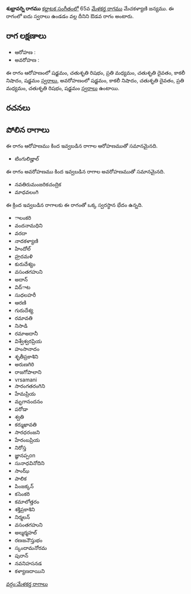 {{Infobox ragam
	| name          	= శుభ్రావర్ని
	| synonym	    	= 
	| mela          	= 
	| chakra        	= 
	| janaka        	= 
	| type          	= ఔడవ
	| arohanam      	= {{svaraC|S|R2|M2|D2|N3|S'}} 
	| avarohanam    	= {{svaraC|S'|N3|D2|M2|R2|S}}
	| jeeva         	=
	| chhaya        	=
	| nyasa         	=
	| vishesha      	= 
	| equivalent  		= 
}}
{{కర్ణాటక సంగీత రాగాలు}}
'''శుభ్రావర్ని రాగము''' [[కర్ణాటక సంగీతం]]లో 65వ [[మేళకర్త రాగము]] మేచకళ్యాణి జన్యము.  ఈ రాగంలో ఐదు స్వరాలు ఉండడం వల్ల దీనిని ఔడవ రాగం అంటారు.


==రాగ లక్షణాలు==


* ఆరోహణ : {{svaraC|S|R2|M2|D2|N3|S'}} 
* అవరోహణ : {{svaraC|S'|N3|D2|M2|R2|S}}

ఈ రాగం ఆరోహణంలో షడ్జమం, చతుశృతి రిషభం, ప్రతి మధ్యమం, చతుశృతి దైవతం, కాకలీ నిషాదం, షడ్జమం [[స్వరాలు]], అవరోహణంలో షడ్జమం, కాకలీ నిషాదం, చతుశృతి దైవతం, ప్రతి మధ్యమం, చతుశృతి రిషభం, షడ్జమం [[స్వరాలు]] ఉంటాయి.

==రచనలు==



==పోలిన రాగాలు==
ఈ రాగం ఆరోహణము కింద ఇవ్వబడిన రాగాల ఆరోహణముతో సమానమైనది.
* టింగులిజ్హాల్

ఈ రాగం అవరోహణము కింద ఇవ్వబడిన రాగాల అవరోహణముతో సమానమైనది.
* నవతిరుమంజరికచంద్రిక
* మాధవలంగి

ఈ క్రింద ఇవ్వబడిన రాగాలకు ఈ రాగంతో ఒక్క స్వరస్థాన భేదం ఉన్నది.
* ాలంకరి
* వందనామధిని
* వరదా
* నాదకళ్యాణి
* హిందోల్
* హ్రదమళి
* కురుదేశ్యం
* వసంతగహుని
* అదాన్
* విద్ాట
* సుధలహరీ
* ఆరణి
* గురుదేశ్య
* రమావతి
* నిసాడి
* రమాఅదానీ
* విశ్వేశ్వరప్రియ
* హంసానాదం
* శృతీప్రకాశిని
* అరుణగిరి
* రాజగోపాలాని
* vrsamani
* సారంగతరంగిని
* హేమప్రియ
* మృగానందనం
* పరోడా
* శ్వతి
* కర్ముఖావతి
* సారధరంజని
* హేరంబప్రియ
* నిరోస్త
* జ్ఞానప్పon
* సునాధవినోదిని
* సాంఝ్
* పాలిక
* పింజక్కన్
* కసెంకరి
* కమాలోత్తరం
* శక్తిప్రకాశిని
* నిర్మలన్
* వసంతగహుని
* అల్మర్మహల్
* రణజనౌస్తుభం
* స్కందామనోరమ
* పురాన్
* నవనిహసనడ
* కళ్యాణదాయిని



[[వర్గం:మేళకర్త రాగాలు]]